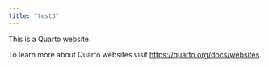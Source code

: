 ```yaml
---
title: "test3"
---
```


This is a Quarto website.

To learn more about Quarto websites visit <https://quarto.org/docs/websites>.
